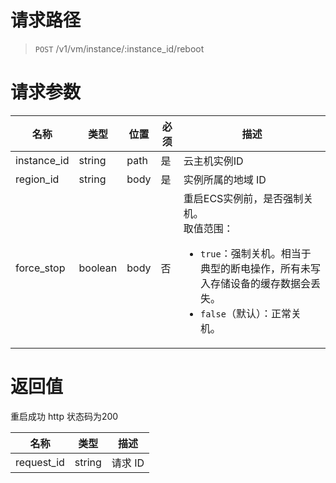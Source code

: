 <style>.topic-content-wrap .topic-detail table thead th { word-break: keep-all; }</style>

# 请求路径
> `POST` /v1/vm/instance/:instance_id/reboot


# 请求参数
名称 | 类型 | 位置 | 必须 | 描述
----- | ----- | ----- | ----- | -----
instance_id | string  | path  | 是 | 云主机实例ID 
region_id   | string  | body  | 是 | 实例所属的地域 ID
force_stop  | boolean | body  | 否 | 重启ECS实例前，是否强制关机。<br/>取值范围：<ul><li>`true`：强制关机。相当于典型的断电操作，所有未写入存储设备的缓存数据会丢失。</li><li>`false`（默认）：正常关机。</li></ul>


# 返回值
重启成功 http 状态码为200

| 名称 | 类型 | 描述 |
| ----- | ----- | ----- |
| request_id | string | 请求 ID |
